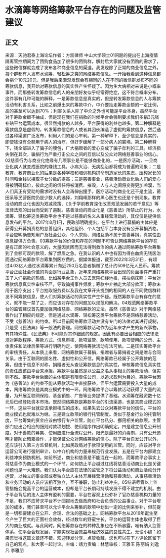 # 水滴筹等网络筹款平台存在的问题及监管建议
## 正文
来源：天驰君泰上海论坛作者：方凯律师 中山大学硕士01问题的提出在上海疫情隔离管控期间为了团购食品加了很多的团购群，解封后大家就没有团购的需求了，这些微信群就变成了发布各种商业信息的渠道。我发现除了正常的商业信息之外，每个群都有人发布水滴筹、轻松筹之类的网络筹款信息。一开始我看到这种信息都会捐个10元20元，但是我后来渐渐发现会有相同的人在不同的微信群发布不同的筹款信息，我开始对筹款信息的真实性产生怀疑了。因为生大病相对来说是小概率事件，而那些转发筹款信息的人的亲朋好友似乎经常得绝症，这不符合概率分布。这件事有几种可能的解释，一是筹款信息是真实的，但是转发筹款信息的人与筹款活动有利害关系，比如之前爆出来的筹款中介，中介要抽走筹款金额的一定比例，高的甚至可以达到70%；利害关系人除了中介之外也可能是平台本身，虽然平台对于筹款金额不抽成，但是现在我们在捐款的时候平台会强制要求我们多捐3元钱补贴平台运营成本，很显然捐款的人越多，平台获得的利益也越多。第二种解释是筹款信息是虚假的，转发筹款信息的人或者其团伙编造了虚假的筹款信息，然后通过各种渠道广泛发布，利用人们的爱心牟利。第一种解释下，至少信息是真实的，即使钱没有全额用于病人的治疗，但好歹缓解了一部分病人的窘境。第二种解释下，钱全部进入了骗子的腰包，广大捐赠者的爱心变成了骗子牟利的工具。经济损失倒在其次，骗捐行为严重打击公众之间的互信以及公众对网络慈善事业的信心。02慈善行为与商业化绝缘有几项事业是不能够商业化的，一是医疗活动，一旦商业化病人就变成医院的赚钱工具，小病大治、无病乱治都将成为普遍的现象；二是教育，教育商业化的后果是各种学校和培训机构拼命制造家长的焦虑，压榨家长的时间和金钱以换取子女分数的提高；三是慈善事业，慈善活动商业化后人们的爱心将被明码标价，彼此之间的信任将被消费、摧毁，人与人之间将变得更加冷漠，当人们真正有受助的需求时没有人会再伸出援手。医疗活动的商业化还不是主流，莆田系等民营医院仍是少数人的选择，刘翔峰那样的黑心医生也还是个别现象。教育活动的商业化也因为双减政策、《关于学前教育深化改革规范发展的若干意见》等法律法规的出台而受到了遏制。慈善活动的商业化是《慈善法》所禁止的行为，水滴筹、轻松筹这类筹款平台也不是以慈善的名义从事经营活动的，其仅仅是提供信息发布的平台。2017年8月1日，民政部明确提出，在平台上进行募捐的主体应是获得公开募捐资格的慈善组织，其他组织、个人包括平台本身没有公开募捐资格。平台应明确告知用户及社会公众，个人求助、网络互助不属于慈善募捐，真实性由信息提供方负责。03筹款平台的价值和存在的问题不可否认网络筹款平台的存在是有正面的社会意义的，大量因贫困而无法得到救治的病人通过网络筹款平台筹集到了金额可观的款项，解了燃眉之急。在我认识的人中也有因为得白血病无钱医治而通过网络筹款平台筹集到医疗费的。据媒体报道，截至2022年3月31日，有超过4.03亿人通过水滴筹累计向近250万名患者捐赠了总计约509亿元人民币。筹款平台正面社会价值的背面是行业乱象，近年来网络筹款平台出现的负面事件严重打击了人们捐款的热情。比如某平台工作人员去医院扫楼地推，摆拍病床照；平台对筹款信息真实性审核不严，导致骗捐事件频发；筹款中介抽走大部分款项；筹款未用于医疗支出；平台抽取服务费以及我在文章开头提到的相同的人在不同微信群转发不同筹款信息，使人们对筹款活动的真实性产生怀疑。既然筹款平台有存在的意义，就不能一禁了之，而应该对存在的问题加以规范和解决。04规范网络筹款平台的监管建议首先要加强网络慈善、网络筹款的立法。虽然《慈善法》对于网络慈善作出了相应的规定，但是通过水滴筹、轻松筹这类平台筹款不是网络慈善活动，不受《慈善法》的约束。所以目前网络筹款活动并没有专门的法律对其进行规制，只是受《民法典》等一般法的管理。网络筹款活动作为近年来才产生的新兴事物，有其特殊性，《民法典》不可能对其作细致的规定。因此有必要出台相应的法律法规对筹款程序、筹款方式、信息审核、款项监管、款项使用、款项使用的公示、主体责任和法律后果等进行明确约定，使网络筹款活动有法可依。二是压实筹款平台的审核责任。从本质上来看，网络筹款属于募捐，捐赠者与募捐者之间是赠与合同关系。由于互联网的匿名性、虚拟性和公开信，网络筹款已经属于公开筹款的范筹，但由于信息不对称，捐赠者无从查证筹款信息的真实性，审核筹款信息真实性的责任应该由平台来承担。筹款平台虽然是以公益之名从事相关的筹款活动，但实则不然。筹款平台后面的主体都是有限责任公司，以追求盈利为目的。筹款平台因为《慈善法》的约束不能从筹款活动中直接获益，但平台运营需要投入大量的成本，网络筹款仅是其商业模式中的一环。网络筹款平台以筹款活动获得了大量的流量，为开展互联网保险、基金销售、广告等业务提供了基础。水滴筹在融资数十亿元后已经登陆资本市场。既然网络筹款是筹款平台的引流渠道，也是其商业模式的一环，这些平台就应该承担相应的成本。如果失去公众对筹款平台的信任，平台的商业模式也就难以为继。三是建立款项的银行托管制度。类似于基金行业的托管制度，平台筹集的资金应该由银行专户监管，防止平台私分、挪用相关的款项。主管部门应出台相应的细则对款项划拔、使用程序作出明确规定。四是建立信息公开制度。对于善款的募集、使用应进行全流程公开。阳光是最好的消毒剂，只有公开透明才能防止暗箱操作，才能保证公众对网络筹款的信心。除了平台自发公开以外，还应该引入第三方监督机制，比如民政局对于款项使用的监管。同时，应该对平台运营公司进行强制审计，以中介机构的力量来规范行业发展。五是在平台内部建立利益冲突预防机制。如前所述，商业和慈善是不能混在一起的，而筹款平台事实上将慈善作为商业模式的一个环节，如何防止平台越过红线将慈善活动商业化是关键问题也是一大难题。我们认为平台应在法律的监管之下将公益活动和商业活动分开运营，以独立的事业部或者独立法人主体开展经营活动和慈善活动，从事慈善活动和业务活动的人员应该相互独立，互不兼职，防止利益冲突。05结语尽管以上监管措施会提高平台的运营成本，但却是平台长期可持续发展不得不建立的机制。由于平台背后的法人主体有盈利的需要，平台在客观上也弥补了官办慈善机构力量的不足，我们不应苛求平台不计回报地去做政府和社会负责的公益事业。对于平台增加的成本，我们甚至可以允许平台从筹集的款项中划出一定的比例来弥补，但前提是一切都要建立在公开、合理、合法的基础之上。网络筹款平台从2016年诞生至今产生了巨大的正面社会效益，经过数年的野蛮生长，平台的运营主体也取得了巨大的商业成就。与此同时，网络筹款存在的种种乱象也在不断暴露，唯有纳入监管体系，使平台合规发展，才能实现社会效益与经济效益的良性共生。无讼小编：如果您觉得这篇文章还不错，欢迎转发分享、点赞收藏，您也可以在下方评论区留下自己的观点，和大家一起讨论。主编：靖力责编：林慧审核：王雅玉 陈丽娟 刘逸凡 李雅朋
